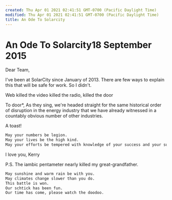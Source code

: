```yaml
---
created: Thu Apr 01 2021 02:41:51 GMT-0700 (Pacific Daylight Time)
modified: Thu Apr 01 2021 02:41:51 GMT-0700 (Pacific Daylight Time)
title: An Ode To Solarcity
---
```

# An Ode To Solarcity18 September 2015

Dear Team,

I've been at SolarCity since January of 2013. There are few ways to explain this that will be safe for work. So I didn't.

Web killed the video
killed the radio,
killed the door

To door\*,
As they sing, we're headed straight for the same historical order of disruption in the energy industry that we have already witnessed in a countably obvious number of other industries.

A toast!

```sh
May your numbers be legion.
May your lives be the high kind.
May your efforts be tempered with knowledge of your success and your surroundings.
```

I love you,
Kerry

P.S. The iambic pentameter nearly killed my great-grandfather.

```sh
May sunshine and warm rain be with you.
May climates change slower than you do.
This battle is won.
Our schtick has been fun.
Our time has come, please watch the doodoo.
```
